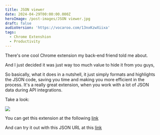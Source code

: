 ```yaml
---
title: JSON viewer
date: 2024-04-29T00:00:00.000Z
heroImage: /post-images/JSON viewer.jpg
draft: false
audioVersion: 'https://vocaroo.com/13nxKzwXiixa'
tags:
  - Chrome Extenshion
  - Productivity
---
```


There's one cool Chrome extension my back-end friend told me about.

And I just decided it was just way too much value to hide it from you guys,

So basically, what it does in a nutshell, it just simply formats and highlights the JSON code, saving you time and making you more efficient in the process. It's a really great extension, when you work with a lot of JSON data during API integrations.

Take a look:

![](</post-images/JSON viewer ILLUSTRATION.jpg>)

You can get this extension at the following [link](https://chromewebstore.google.com/detail/json-viewer/gbmdgpbipfallnflgajpaliibnhdgobh)

And can try it out with this JSON URL at this [link](https://jsonplaceholder.typicode.com/posts)
